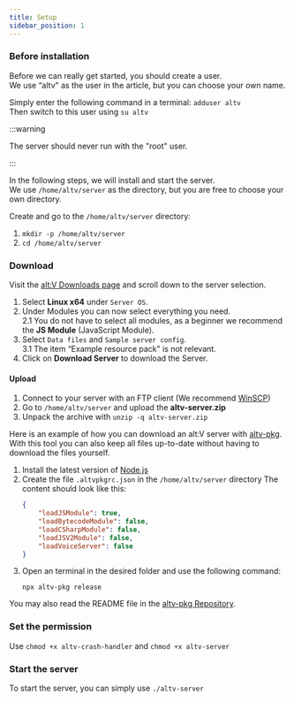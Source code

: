 ```yaml
---
title: Setup
sidebar_position: 1
---
```



### Before installation

Before we can really get started, you should create a user.  
We use “altv" as the user in the article, but you can choose your own name.

Simply enter the following command in a terminal: `adduser altv`  
Then switch to this user using `su altv`

:::warning

The server should never run with the "root" user.

:::

In the following steps, we will install and start the server.  
We use `/home/altv/server` as the directory, but you are free to choose your own directory.

Create and go to the `/home/altv/server` directory:
1. `mkdir -p /home/altv/server`
2. `cd /home/altv/server`

### Download

<Tabs>
<TabItem value="yourself" label="Yourself">

Visit the [alt:V Downloads page](https://altv.mp/downloads/) and scroll down to the server selection.

1. Select **Linux x64** under `Server OS`.
2. Under Modules you can now select everything you need.  
   2.1 You do not have to select all modules, as a beginner we recommend the **JS Module** (JavaScript Module).
3. Select `Data files` and `Sample server config`.  
   3.1 The item “Example resource pack" is not relevant.
4. Click on **Download Server** to download the Server.

#### Upload
1. Connect to your server with an FTP client (We recommend [WinSCP](https://winscp.net/eng/docs/getting_started))
2. Go to `/home/altv/server` and upload the **altv-server.zip**
3. Unpack the archive with `unzip -q altv-server.zip`

</TabItem>
<TabItem value="altv-pkg" label="altv-pkg">

Here is an example of how you can download an alt:V server with [altv-pkg](https://github.com/altmp/altv-pkg).
With this tool you can also keep all files up-to-date without having to download the files yourself.

1. Install the latest version of [Node.js](https://nodejs.org/)
2. Create the file `.altvpkgrc.json` in the `/home/altv/server` directory
    The content should look like this:
    ```json
    {
        "loadJSModule": true,
        "loadBytecodeModule": false,
        "loadCSharpModule": false,
        "loadJSV2Module": false,
        "loadVoiceServer": false
    }
    ```
3. Open an terminal in the desired folder and use the following command:
    ```
    npx altv-pkg release
    ```


You may also read the README file in the [altv-pkg Repository](https://github.com/altmp/altv-pkg).

</TabItem>
</Tabs>

### Set the permission

Use `chmod +x altv-crash-handler` and `chmod +x altv-server`

### Start the server

To start the server, you can simply use `./altv-server`